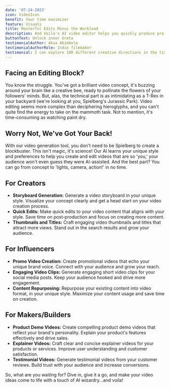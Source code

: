 ```yaml
---
date: '07-24-2023'
icon: VideoIcon
benefit: Your time maximizer
feature: Visuals
title: Masterful Edits Minus the Workload
description: And Voila's AI video editor helps you quickly produce pro-level edits, effects, transitions and more without needing years of experience.
buttonText: Unlock inner Greta
testimonialAuthor: Akua Abimbola
testimonialAuthorRole: Indie filmmaker
testimonial: I can explore 100 different creative directions in the time it used to take to finalize just one thanks to And Voila turbocharging my video editing workflow.
---
```


## Facing an Editing Block?

You know the struggle. You've got a brilliant video concept, it's buzzing around your brain like a creative bee, ready to pollinate the flowers of your followers' minds. But, alas, the technical part is as intimidating as a T-Rex in your backyard (we're looking at you, Spielberg's Jurassic Park). Video editing seems more complex than deciphering hieroglyphs, and you can't quite find the energy to take on the mammoth task. Not to mention, it's time-consuming as watching paint dry.

## Worry Not, We've Got Your Back!

With our video generation tool, you don't need to be Spielberg to create a blockbuster. This isn't magic, it's science! Our AI learns your unique style and preferences to help you create and edit videos that are so 'you,' your audience won't even guess they were AI-assisted. And the best part? You can go from concept to 'lights, camera, action!' in no time.

## For Creators

- **Storyboard Generation:** Generate a video storyboard in your unique style. Visualize your concept clearly and get a head start on your video creation process.
- **Quick Edits:** Make quick edits to your video content that aligns with your style. Save time on post-production and focus on creating more content.
- **Thumbnails and Titles:** Craft engaging video thumbnails and titles that attract more views. Stand out in the search results and grow your audience.

## For Influencers

- **Promo Video Creation:** Create promotional videos that echo your unique brand voice. Connect with your audience and grow your reach.
- **Engaging Video Clips:** Generate engaging short video clips for your social media posts. Keep your audience hooked and drive more engagement.
- **Content Repurposing:** Repurpose your existing content into video format, in your unique style. Maximize your content usage and save time on creation.

## For Makers/Builders

- **Product Demo Videos:** Create compelling product demo videos that reflect your brand's personality. Explain your product's features effectively and drive sales.
- **Explainer Videos:** Craft clear and concise explainer videos for your products or services. Improve user understanding and customer satisfaction.
- **Testimonial Videos:** Generate testimonial videos from your customer reviews. Build trust with your audience and increase conversions.

So, what are you waiting for? Dive in, give it a go, and make your video ideas come to life with a touch of AI wizardry...and voila!
